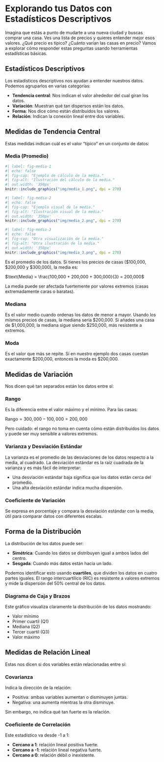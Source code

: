 # Explorando tus Datos con Estadísticos Descriptivos

Imagina que estás a punto de mudarte a una nueva ciudad y buscas comprar una casa. Ves una lista de precios y quieres entender mejor esos valores. ¿Qué precio es típico? ¿Cuánto varían las casas en precio? Vamos a explorar cómo responder estas preguntas usando herramientas estadísticas básicas.

## Estadísticos Descriptivos









Los estadísticos descriptivos nos ayudan a entender nuestros datos. Podemos agruparlos en varias categorías:

* **Tendencia central**: Nos indican el valor alrededor del cual giran los datos.
* **Variación**: Muestran qué tan dispersos están los datos.
* **Forma**: Nos dice cómo están distribuidos los valores.
* **Relación**: Indican la conexión lineal entre dos variables.

## Medidas de Tendencia Central

Estas medidas indican cuál es el valor "típico" en un conjunto de datos:

### Media (Promedio)

```r
#| label: fig-media-1
#| echo: false
#| fig-cap: "Ejemplo de cálculo de la media."
#| fig-alt: "Ilustración del cálculo de la media."
#| out.width: '350px'
knitr::include_graphics("img/media_1.png", dpi = 270)
```



```r
#| label: fig-media-2
#| echo: false
#| fig-cap: "Ejemplo visual de la media."
#| fig-alt: "Ilustración visual de la media."
#| out.width: '350px'
knitr::include_graphics("img/media_2.png", dpi = 270)
```
```r
#| label: fig-media-3
#| echo: false
#| fig-cap: "Otra visualización de la media."
#| fig-alt: "Otra ilustración de la media."
#| out.width: '350px'
knitr::include_graphics("img/media_3.png", dpi = 270)
```

Es el promedio de los datos. Si tienes los precios de casas ($100,000, $200,000 y $300,000), la media es:

$\text{Media} = \frac{100,000 + 200,000 + 300,000}{3} = 200,000$

La media puede ser afectada fuertemente por valores extremos (casas extremadamente caras o baratas).

### Mediana

Es el valor medio cuando ordenas los datos de menor a mayor. Usando los mismos precios de casas, la mediana sería $200,000. Si añades una casa de $1,000,000, la mediana sigue siendo $250,000, más resistente a extremos.

### Moda

Es el valor que más se repite. Si en nuestro ejemplo dos casas cuestan exactamente $200,000, entonces la moda es $200,000.

## Medidas de Variación

Nos dicen qué tan separados están los datos entre sí:

### Rango

Es la diferencia entre el valor máximo y el mínimo. Para las casas:

$\text{Rango} = 300,000 - 100,000 = 200,000$

Pero cuidado: el rango no toma en cuenta cómo están distribuidos los datos y puede ser muy sensible a valores extremos.

### Varianza y Desviación Estándar

La varianza es el promedio de las desviaciones de los datos respecto a la media, al cuadrado. La desviación estándar es la raíz cuadrada de la varianza y es más fácil de interpretar:

* Una desviación estándar baja significa que los datos están cerca del promedio.
* Una alta desviación estándar indica mucha dispersión.

### Coeficiente de Variación

Se expresa en porcentaje y compara la desviación estándar con la media, útil para comparar datos con diferentes escalas.

## Forma de la Distribución

La distribución de los datos puede ser:

* **Simétrica**: Cuando los datos se distribuyen igual a ambos lados del centro.
* **Sesgada**: Cuando más datos están hacia un lado.

Podemos identificar esto usando **cuartiles**, que dividen los datos en cuatro partes iguales. El rango intercuartílico (RIC) es resistente a valores extremos y mide la dispersión del 50% central de los datos.

### Diagrama de Caja y Brazos

Este gráfico visualiza claramente la distribución de los datos mostrando:

* Valor mínimo
* Primer cuartil (Q1)
* Mediana (Q2)
* Tercer cuartil (Q3)
* Valor máximo

## Medidas de Relación Lineal

Estas nos dicen si dos variables están relacionadas entre sí:

### Covarianza

Indica la dirección de la relación:

* Positiva: ambas variables aumentan o disminuyen juntas.
* Negativa: una aumenta mientras la otra disminuye.

Sin embargo, no indica qué tan fuerte es la relación.

### Coeficiente de Correlación

Este estadístico va desde -1 a 1:

* **Cercano a 1**: relación lineal positiva fuerte.
* **Cercano a -1**: relación lineal negativa fuerte.
* **Cercano a 0**: relación débil o inexistente.

